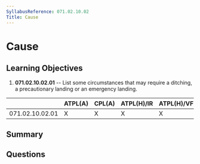 ```yaml
---
SyllabusReference: 071.02.10.02
Title: Cause
---
```


# Cause

## Learning Objectives

1.  **071.02.10.02.01** -- List some circumstances that may require a ditching, a
    precautionary landing or an emergency landing.

|                 | ATPL(A) | CPL(A) | ATPL(H)/IR | ATPL(H)/VFR | CPL(H) | IR | CBIR(A) |
| --------------- | ------- | ------ | ---------- | ----------- | ------ | -- | ------- |
| 071.02.10.02.01 | X       | X      | X          | X           | X      |    |         |

## Summary

## Questions
